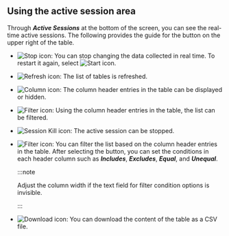## Using the active session area

Through **_Active Sessions_** at the bottom of the screen, you can see the real-time active sessions. The following provides the guide for the button on the upper right of the table.

<Xclude product='postgresql'>

-   ![Stop icon](/img/ico-pause.svg): You can stop changing the data collected in real time. To restart it again, select ![Start icon](/img/ico-play-grey.svg).

</Xclude>

-   ![Refresh icon](/img/ico-refresh.svg): The list of tables is refreshed.

-   ![Column icon](/img/ico-column.svg): The column header entries in the table can be displayed or hidden.

<InDoc product='postgresql'>

-   ![Filter icon](/img/ico-filter.svg): Using the column header entries in the table, the list can be filtered.

-   ![Session Kill icon](/img/ico-kill-session.svg): The active session can be stopped.

</InDoc>

<Xclude product='postgresql'>

-   ![Filter icon](/img/ico-filter.svg): You can filter the list based on the column header entries in the table. After selecting the button, you can set the conditions in each header column such as **_Includes_**, **_Excludes_**, **_Equal_**, and **_Unequal_**.

    :::note

    Adjust the column width if the text field for filter condition options is invisible.

    :::

-   ![Download icon](/img/ico-download.svg): You can download the content of the table as a CSV file.

</Xclude>
